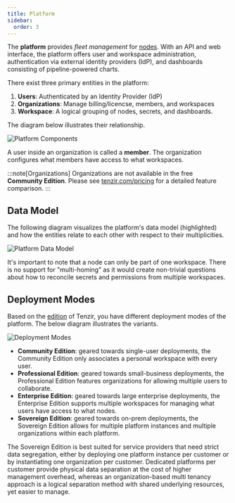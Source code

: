 ```yaml
---
title: Platform
sidebar:
  order: 3
---
```


The **platform** provides _fleet management_ for [nodes](/explanations/architecture/node). With an API
and web interface, the platform offers user and workspace administration,
authentication via external identity providers (IdP), and dashboards consisting
of pipeline-powered charts.

There exist three primary entities in the platform:

1. **Users**: Authenticated by an Identity Provider (IdP)
2. **Organizations**: Manage billing/licencse, members, and workspaces
3. **Workspace**: A logical grouping of nodes, secrets, and dashboards.

The diagram below illustrates their relationship.

![Platform Components](platform/platform-components.svg)

A user inside an organization is called a **member**. The organization
configures what members have access to what workspaces.

:::note[Organizations]
Organizations are not available in the free **Community Edition**. Please see
[tenzir.com/pricing](https://tenzir.com/pricing) for a detailed
feature comparison.
:::

## Data Model

The following diagram visualizes the platform's data model (highlighted) and how
the entities relate to each other with respect to their multiplicities.

![Platform Data Model](platform/platform-data-model.svg)

It's important to note that a node can only be part of one workspace. There is
no support for "multi-homing" as it would create non-trivial questions about how
to reconcile secrets and permissions from multiple workspaces.

## Deployment Modes

Based on the [edition](https://tenzir.com/pricing) of Tenzir, you have different
deployment modes of the platform. The below diagram illustrates the variants.

![Deployment Modes](platform/deployment-modes.svg)

- **Community Edition**: geared towards single-user deployments, the Community
  Edition only associates a personal workspace with every user.
- **Professional Edition**: geared towards small-business deployments, the
  Professional Edition features organizations for allowing multiple users to
  collaborate.
- **Enterprise Edition**: geared towards large enterprise deployments, the
  Enterprise Edition supports multiple workspaces for managing what users have
  access to what nodes.
- **Sovereign Edition**: geared towards on-prem deployments, the Sovereign
  Edition allows for multiple platform instances and multiple organizations
  within each platform.

The Sovereign Edition is best suited for service providers that need strict data
segregation, either by deploying one platform instance per customer or by
instantiating one organization per customer. Dedicated platforms per customer
provide physical data separation at the cost of higher management overhead,
whereas an organization-based multi tenancy approach is a logical separation
method with shared underlying resources, yet easier to manage.
